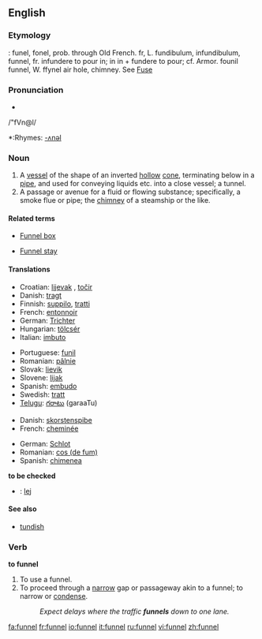 ==English==

===Etymology===
{{OE.}}: funel, fonel, prob. through Old French. fr, L.
fundibulum, infundibulum, funnel, fr. infundere to pour in;
in in + fundere to pour; cf. Armor. founil funnel, W. ffynel
air hole, chimney. See [[fuse|Fuse]]

===Pronunciation===
*{{audio|en-us-funnel.ogg|Audio (US)}}
/"fVn@l/
*:Rhymes: [[Rhymes:English:-ʌnəl|-ʌnəl]]

===Noun===
{{en-noun}}

# A [[vessel]] of the shape of an inverted [[hollow]] [[cone]], terminating below in a [[pipe]], and used for conveying liquids etc. into a close vessel; a tunnel.
# A passage or avenue for a fluid or flowing substance; specifically, a smoke flue or pipe; the [[chimney]] of a steamship or the like.

====Related terms====
*[[Funnel box]]
<!-- (Mining), an apparatus for collecting finely
crushed ore from water. --Knight.
-->
*[[Funnel stay]]
<!-- (Naut.), one of the ropes or rods steadying a
steamer's funnel.-->

====Translations====
{{trans-top|a vessel used to pour liquids}}
*Croatian: [[lijevak]] {{f}}, [[točir]] {{m}}
*Danish: [[tragt]] {{c}}
*Finnish: [[suppilo]], [[tratti]]
*French: [[entonnoir]] {{m}}
*German: [[Trichter]] {{m}}
*Hungarian: [[tölcsér]]
*Italian: [[imbuto]] {{m}}
{{trans-mid}}
*Portuguese: [[funil]] {{m}}
*Romanian: [[pâlnie]] {{f}}
*Slovak: [[lievik]] {{m}}
*Slovene: [[lijak]] {{m}}
*Spanish: [[embudo]] {{m}}
*Swedish: [[tratt]] {{c}}
*[[Telugu]]: [[గరాటు]] (garaaTu)
{{trans-bottom}}

{{trans-top|a passage or avenue for a fluid or flowing substance}}
*Danish: [[skorstenspibe]] {{c}}
*French: [[cheminée]] {{f}}
{{trans-mid}}
*German: [[Schlot]] {{m}}
*Romanian: [[cos|cos (de fum)]] {{m}}
*Spanish: [[chimenea]] {{f}}
{{trans-bottom}}

'''to be checked'''
*{{ttbc|Polish}}: [[lej]] {{m}}

====See also====
*[[tundish]]

===Verb===
'''to funnel'''

# To use a funnel.
# To proceed through a [[narrow]] gap or passageway akin to a funnel; to narrow or [[condense]].
#:''Expect delays where the traffic '''funnels''' down to one lane.''

[[fa:funnel]]
[[fr:funnel]]
[[io:funnel]]
[[it:funnel]]
[[ru:funnel]]
[[vi:funnel]]
[[zh:funnel]]
